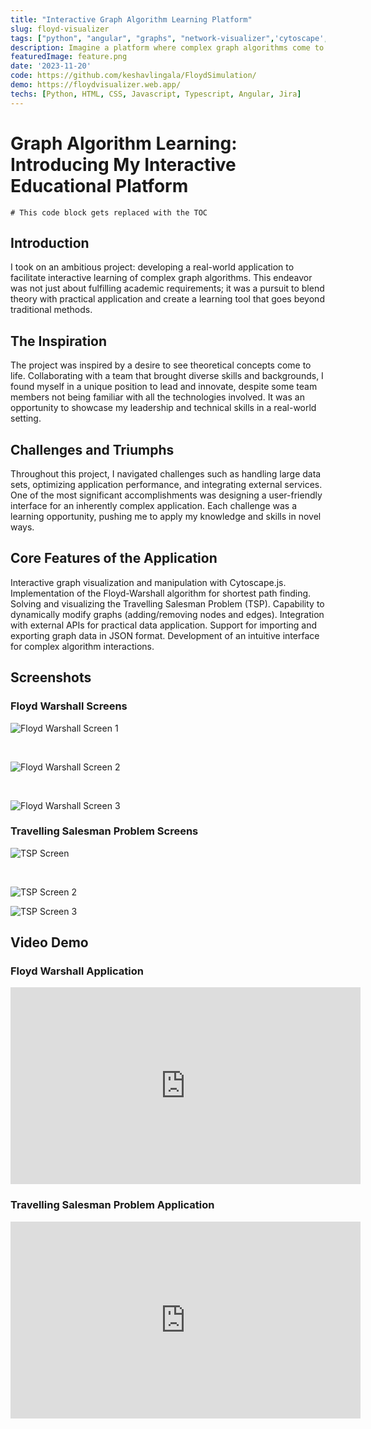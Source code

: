 ```yaml
---
title: "Interactive Graph Algorithm Learning Platform"
slug: floyd-visualizer
tags: ["python", "angular", "graphs", "network-visualizer",'cytoscape','Angular Material','Educational Tool','Learning Tool']
description: Imagine a platform where complex graph algorithms come to life. This interactive educational tool, built with Python and Angular, offers real-time visualization of the Floyd-Warshall algorithm and the Travelling Salesman Problem (TSP). It features dynamic graph manipulation, intuitive user interface, and API integration, making learning graph algorithms engaging and accessible. Dive into algorithmic visualization with an easy-to-use interface and explore the full capabilities of this educational platform.
featuredImage: feature.png
date: '2023-11-20'
code: https://github.com/keshavlingala/FloydSimulation/
demo: https://floydvisualizer.web.app/
techs: [Python, HTML, CSS, Javascript, Typescript, Angular, Jira]
---
```



# Graph Algorithm Learning: Introducing My Interactive Educational Platform

```toc
# This code block gets replaced with the TOC
```

## Introduction
I took on an ambitious project: developing a real-world application to facilitate interactive learning of complex graph algorithms. This endeavor was not just about fulfilling academic requirements; it was a pursuit to blend theory with practical application and create a learning tool that goes beyond traditional methods.

## The Inspiration
The project was inspired by a desire to see theoretical concepts come to life. Collaborating with a team that brought diverse skills and backgrounds, I found myself in a unique position to lead and innovate, despite some team members not being familiar with all the technologies involved. It was an opportunity to showcase my leadership and technical skills in a real-world setting.

## Challenges and Triumphs
Throughout this project, I navigated challenges such as handling large data sets, optimizing application performance, and integrating external services. One of the most significant accomplishments was designing a user-friendly interface for an inherently complex application. Each challenge was a learning opportunity, pushing me to apply my knowledge and skills in novel ways.

## Core Features of the Application

Interactive graph visualization and manipulation with Cytoscape.js.
Implementation of the Floyd-Warshall algorithm for shortest path finding.
Solving and visualizing the Travelling Salesman Problem (TSP).
Capability to dynamically modify graphs (adding/removing nodes and edges).
Integration with external APIs for practical data application.
Support for importing and exporting graph data in JSON format.
Development of an intuitive interface for complex algorithm interactions.

## Screenshots

### Floyd Warshall Screens

![Floyd Warshall Screen 1](feature.png)

<br/>

![Floyd Warshall Screen 2](FloydScreen2.png)

<br/>

![Floyd Warshall Screen 3](FloydScreen3.png)
<br/>


### Travelling Salesman Problem Screens


![TSP Screen](TSPScreen.png)

<br/>

![TSP Screen 2](TSPScreen2.png)
<br/>


![TSP Screen 3](TSPScreen3.png)


## Video Demo

### Floyd Warshall Application

<iframe width="560" height="315" src="https://www.youtube.com/embed/xnEv2_aoAqU?si=g3hTxW2J0JSp-Qx_"
        title="YouTube video player" frameBorder="0"
        allow="accelerometer; autoplay; clipboard-write; encrypted-media; gyroscope; picture-in-picture; web-share"
        allowFullScreen></iframe>

### Travelling Salesman Problem Application

<iframe width="560" height="315" src="https://www.youtube.com/embed/TQGZJXiWaKc?si=3cCgVkADCIIp4j-i"
        title="YouTube video player" frameBorder="0"
        allow="accelerometer; autoplay; clipboard-write; encrypted-media; gyroscope; picture-in-picture; web-share"
        allowFullScreen></iframe>

